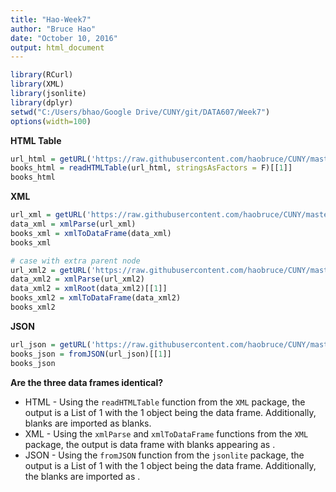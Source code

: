 ---
title: "Hao-Week7"
author: "Bruce Hao"
date: "October 10, 2016"
output: html_document
---

```{r message=FALSE, warning=FALSE}
library(RCurl)
library(XML)
library(jsonlite)
library(dplyr)
setwd("C:/Users/bhao/Google Drive/CUNY/git/DATA607/Week7")
options(width=100)
```

**HTML Table**

```{r}
url_html = getURL('https://raw.githubusercontent.com/haobruce/CUNY/master/DATA607/Week7/Hao-Week7_HTML.html')
books_html = readHTMLTable(url_html, stringsAsFactors = F)[[1]]
books_html
```

**XML**

```{r}
url_xml = getURL('https://raw.githubusercontent.com/haobruce/CUNY/master/DATA607/Week7/Hao-Week7_XML.xml')
data_xml = xmlParse(url_xml)
books_xml = xmlToDataFrame(data_xml)
books_xml

# case with extra parent node
url_xml2 = getURL('https://raw.githubusercontent.com/haobruce/CUNY/master/DATA607/Week7/Hao-Week7_XML2.xml')
data_xml2 = xmlParse(url_xml2)
data_xml2 = xmlRoot(data_xml2)[[1]]
books_xml2 = xmlToDataFrame(data_xml2)
books_xml2
```

**JSON**

```{r}
url_json = getURL('https://raw.githubusercontent.com/haobruce/CUNY/master/DATA607/Week7/Hao-Week7_JSON.json')
books_json = fromJSON(url_json)[[1]]
books_json
```


**Are the three data frames identical?**

* HTML - Using the `readHTMLTable` function from the `XML` package, the output is a List of 1 with the 1 object being the data frame. Additionally, blanks are imported as blanks.
* XML - Using the `xmlParse` and `xmlToDataFrame` functions from the `XML` package, the output is data frame with blanks appearing as <NA>.
* JSON - Using the `fromJSON` function from the `jsonlite` package, the output is a List of 1 with the 1 object being the data frame. Additionally, the blanks are imported as <NA>.


